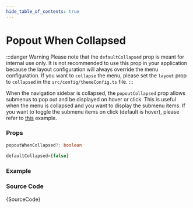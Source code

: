 ```yaml
---
hide_table_of_contents: true
---
```



# Popout When Collapsed

:::danger Warning
Please note that the `defaultCollapsed` prop is meant for internal use only. It is not recommended to use this prop in your application because the layout configuration will always override the menu configuration. If you want to `collapse` the menu, please set the `layout` prop to `collapsed` in the `src/config/themeConfig.ts` file.
:::

When the navigation sidebar is collapsed, the `popoutCollapsed` prop allows submenus to pop out and be displayed on hover or click. This is useful when the menu is collapsed and you want to display the submenu items. If you want to toggle the submenu items on click (default is hover), please refer to [this](/docs/menu-examples/vertical-examples/menu/trigger-popout) example.

### Props

```ts noCopy
popoutWhenCollapsed?: boolean
```

```ts noCopy title='Default Value'
defaultCollapsed={false}
```

### Example

<BrowserWindow url='/vertical-menu/menu/popout-collapsed'>
  <Provider>
    <PopoutCollapsed />
  </Provider>
</BrowserWindow>

### Source Code

<TsToJsCodeSnippet>{SourceCode}</TsToJsCodeSnippet>
